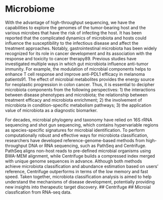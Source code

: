 # Microbiome {#microbiome}

With the advantage of high-throughput sequencing, we have the capabilities to explore the genomes of the tumor-bearing host and the various microbes that have the risk of infecting the host. It has been reported that the complicated dynamics of microbiota and hosts could influence the susceptibility to the infectious disease and affect the treatment approaches. Notably, gastrointestinal microbiota has been widely recognized for its role in cancer development and its association with the response and toxicity to cancer therapy89. Previous studies have investigated multiple ways in which gut microbiota influence anti-tumor immunity. For example, the modulation of microbial components helps to enhance T cell response and improve anti-PDL1 efficacy in melanoma patients91. The effect of microbial metabolites provides the energy source for neoplastic progression in colon cancer. Thus, it is essential to decipher microbiota components from the following perspectives: 1) the interactions between disease phenotypes and microbiota; the relationship between treatment efficacy and microbiota enrichment; 2) the involvement of microbiota in condition-specific metabolism pathways; 3) the application value of microbiota as a diagnostic biomarker. 

For decades, microbial phylogeny and taxonomy have relied on 16S rRNA sequencing and shot gun sequencing, which contains hypervariable regions as species-specific signatures for microbial identification. To perform computationally robust and effective ways for microbiota classification, researchers have developed reference-genome-based methods from high-throughput DNA or RNA sequencing, such as PathSeq and Centrifuge. PathSeq aligns non-host reads to pre-defined microbial organisms using BWA-MEM alignment, while Centrifuge builds a compressed index merged with unique genome sequences in advance. Although both methods achieve microbiota classification and abundance estimation based on users’ reference, Centrifuge outperforms in terms of the low memory and fast speed. Taken together, microbiota classification analysis is aimed to help understand the mechanisms of disease development, potentially providing new insights into therapeutic target discovery.
## Centrifuge
## Microial classfication from RNA-seq data.




